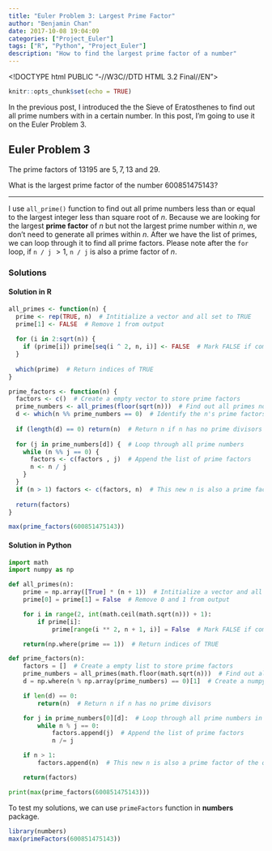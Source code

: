```yaml
---
title: "Euler Problem 3: Largest Prime Factor"
author: "Benjamin Chan"
date: 2017-10-08 19:04:09
categories: ["Project_Euler"]
tags: ["R", "Python", "Project_Euler"]
description: "How to find the largest prime factor of a number"
---
```


<!DOCTYPE html PUBLIC "-//W3C//DTD HTML 3.2 Final//EN">
<html>
<head>
<title>Mathedemo</title>
<script type="text/x-mathjax-config">
  MathJax.Hub.Config({tex2jax: {inlineMath: [['$','$'], ['\\(','\\)']]}});
</script>
<script type="text/javascript" async
  src="https://cdnjs.cloudflare.com/ajax/libs/mathjax/2.7.2/MathJax.js?config=TeX-MML-AM_CHTML">
</script>
</head>

```r
knitr::opts_chunk$set(echo = TRUE)
```

In the previous post, I introduced the the Sieve of Eratosthenes to find out all prime numbers with in a certain number. In this post, I'm going to use it on the Euler Problem 3.

## Euler Problem 3

The prime factors of $13195$ are $5, 7, 13$ and $29$. 

What is the largest prime factor of the number $600851475143$?

---

I use `all_prime()` function to find out all prime numbers less than or equal to the largest integer less than square root of $n$. Because we are looking for the largest **prime factor** of $n$ but not the largest prime number within $n$, we don't need to generate all primes within $n$. After we have the list of primes, we can loop through it to find all prime factors. Please note after the `for` loop, if `n / j` $> 1$, `n / j` is also a prime factor of $n$.

### Solutions

#### Solution in R
```r
all_primes <- function(n) {
  prime <- rep(TRUE, n)  # Intitialize a vector and all set to TRUE
  prime[1] <- FALSE  # Remove 1 from output
  
  for (i in 2:sqrt(n)) {
    if (prime[i]) prime[seq(i ^ 2, n, i)] <- FALSE  # Mark FALSE if composite index.
  }
  
  which(prime)  # Return indices of TRUE
}

prime_factors <- function(n) {
  factors <- c()  # Create a empty vector to store prime factors
  prime_numbers <- all_primes(floor(sqrt(n)))  # Find out all primes no greater than square root of n
  d <- which(n %% prime_numbers == 0)  # Identify the n's prime factors
  
  if (length(d) == 0) return(n)  # Return n if n has no prime divisors
  
  for (j in prime_numbers[d]) {  # Loop through all prime numbers
    while (n %% j == 0) {
      factors <- c(factors , j)  # Append the list of prime factors
      n <- n / j
    }
  }
  if (n > 1) factors <- c(factors, n)  # This new n is also a prime factor of the original n
  
  return(factors)
}

max(prime_factors(600851475143))
```

#### Solution in Python
```python
import math
import numpy as np

def all_primes(n):
    prime = np.array([True] * (n + 1))  # Intitialize a vector and all set to TRUE
    prime[0] = prime[1] = False  # Remove 0 and 1 from output

    for i in range(2, int(math.ceil(math.sqrt(n))) + 1):
        if prime[i]:
            prime[range(i ** 2, n + 1, i)] = False  # Mark FALSE if composite index.

    return(np.where(prime == 1))  # Return indices of TRUE

def prime_factors(n):
    factors = []  # Create a empty list to store prime factors
    prime_numbers = all_primes(math.floor(math.sqrt(n)))  # Find out all primes no greater than square root of n
    d = np.where(n % np.array(prime_numbers) == 0)[1]  # Create a numpy.ndarray to identify the n's prime factors

    if len(d) == 0:
        return(n)  # Return n if n has no prime divisors

    for j in prime_numbers[0][d]:  # Loop through all prime numbers in a numpy.ndarray
        while n % j == 0:
            factors.append(j)  # Append the list of prime factors
            n /= j

    if n > 1:
        factors.append(n)  # This new n is also a prime factor of the original n

    return(factors)

print(max(prime_factors(600851475143)))
```

To test my solutions, we can use `primeFactors` function in **numbers** package.
```r
library(numbers)
max(primeFactors(600851475143))
```